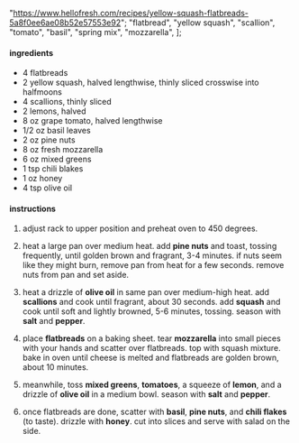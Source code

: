   "https://www.hellofresh.com/recipes/yellow-squash-flatbreads-5a8f0ee6ae08b52e57553e92";
  "flatbread",
  "yellow squash",
  "scallion",
  "tomato",
  "basil",
  "spring mix",
  "mozzarella",
];

#### ingredients

- 4 flatbreads
- 2 yellow squash, halved lengthwise, thinly sliced crosswise into halfmoons
- 4 scallions, thinly sliced
- 2 lemons, halved
- 8 oz grape tomato, halved lengthwise
- 1/2 oz basil leaves
- 2 oz pine nuts
- 8 oz fresh mozzarella
- 6 oz mixed greens
- 1 tsp chili blakes
- 1 oz honey
- 4 tsp olive oil

#### instructions

1. adjust rack to upper position and preheat oven to 450 degrees.

2. heat a large pan over medium heat. add **pine nuts** and toast, tossing frequently, until golden brown and fragrant, 3-4 minutes. if nuts seem like they might burn, remove pan from heat for a few seconds. remove nuts from pan and set aside.

3. heat a drizzle of **olive oil** in same pan over medium-high heat. add **scallions** and cook until fragrant, about 30 seconds. add **squash** and cook until soft and lightly browned, 5-6 minutes, tossing. season with **salt** and **pepper**.

4. place **flatbreads** on a baking sheet. tear **mozzarella** into small pieces with your hands and scatter over flatbreads. top with squash mixture. bake in oven until cheese is melted and flatbreads are golden brown, about 10 minutes.

5. meanwhile, toss **mixed greens**, **tomatoes**, a squeeze of **lemon**, and a drizzle of **olive oil** in a medium bowl. season with **salt** and **pepper**.

6. once flatbreads are done, scatter with **basil**, **pine nuts**, and **chili flakes** (to taste). drizzle with **honey**. cut into slices and serve with salad on the side.
